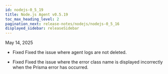 ```yaml
---
id: nodejs-0_5_19
title: Node.js Agent v0.5.19
toc_max_heading_level: 2
pagination_next: release-notes/nodejs/nodejs-0_5_16
displayed_sidebar: releaseSidebar
---
```


May 14, 2025

- <Status priority='0'>Fixed</Status> Fixed the issue where agent logs are not deleted.

- <Status priority='0'>Fixed</Status> Fixed the issue where the error class name is displayed incorrectly when the Prisma error has occurred.


<DownloadNode2 ver="0.5.19" />

